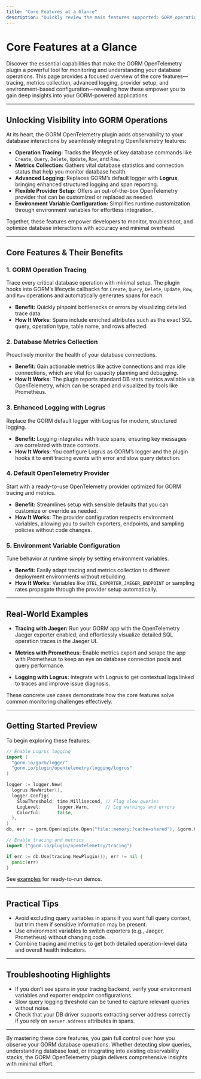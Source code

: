 ```yaml
---
title: "Core Features at a Glance"
description: "Quickly review the main features supported: GORM operation tracing, database metrics collection, advanced logging using Logrus, flexible provider setup, and seamless environment variable configuration. Grasp how these features address common database monitoring needs."
---
```


# Core Features at a Glance

Discover the essential capabilities that make the GORM OpenTelemetry plugin a powerful tool for monitoring and understanding your database operations. This page provides a focused overview of the core features—tracing, metrics collection, advanced logging, provider setup, and environment-based configuration—revealing how these empower you to gain deep insights into your GORM-powered applications.

---

## Unlocking Visibility into GORM Operations

At its heart, the GORM OpenTelemetry plugin adds observability to your database interactions by seamlessly integrating OpenTelemetry features:

- **Operation Tracing:** Tracks the lifecycle of key database commands like `Create`, `Query`, `Delete`, `Update`, `Row`, and `Raw`.
- **Metrics Collection:** Gathers vital database statistics and connection status that help you monitor database health.
- **Advanced Logging:** Replaces GORM’s default logger with **Logrus**, bringing enhanced structured logging and span reporting.
- **Flexible Provider Setup:** Offers an out-of-the-box OpenTelemetry provider that can be customized or replaced as needed.
- **Environment Variable Configuration:** Simplifies runtime customization through environment variables for effortless integration.

Together, these features empower developers to monitor, troubleshoot, and optimize database interactions with accuracy and minimal overhead.

---

## Core Features & Their Benefits

### 1. GORM Operation Tracing
Trace every critical database operation with minimal setup. The plugin hooks into GORM’s lifecycle callbacks for `Create`, `Query`, `Delete`, `Update`, `Row`, and `Raw` operations and automatically generates spans for each.

- **Benefit:** Quickly pinpoint bottlenecks or errors by visualizing detailed trace data.
- **How It Works:** Spans include enriched attributes such as the exact SQL query, operation type, table name, and rows affected.

### 2. Database Metrics Collection
Proactively monitor the health of your database connections.

- **Benefit:** Gain actionable metrics like active connections and max idle connections, which are vital for capacity planning and debugging.
- **How It Works:** The plugin reports standard DB stats metrics available via OpenTelemetry, which can be scraped and visualized by tools like Prometheus.

### 3. Enhanced Logging with Logrus
Replace the GORM default logger with Logrus for modern, structured logging.

- **Benefit:** Logging integrates with trace spans, ensuring key messages are correlated with trace contexts.
- **How It Works:** You configure Logrus as GORM’s logger and the plugin hooks it to emit tracing events with error and slow query detection.

### 4. Default OpenTelemetry Provider
Start with a ready-to-use OpenTelemetry provider optimized for GORM tracing and metrics.

- **Benefit:** Streamlines setup with sensible defaults that you can customize or override as needed.
- **How It Works:** The provider configuration respects environment variables, allowing you to switch exporters, endpoints, and sampling policies without code changes.

### 5. Environment Variable Configuration
Tune behavior at runtime simply by setting environment variables.

- **Benefit:** Easily adapt tracing and metrics collection to different deployment environments without rebuilding.
- **How It Works:** Variables like `OTEL_EXPORTER_JAEGER_ENDPOINT` or sampling rates propagate through the provider setup automatically.

---

## Real-World Examples

- **Tracing with Jaeger:** Run your GORM app with the OpenTelemetry Jaeger exporter enabled, and effortlessly visualize detailed SQL operation traces in the Jaeger UI.

- **Metrics with Prometheus:** Enable metrics export and scrape the app with Prometheus to keep an eye on database connection pools and query performance.

- **Logging with Logrus:** Integrate with Logrus to get contextual logs linked to traces and improve issue diagnosis.

These concrete use cases demonstrate how the core features solve common monitoring challenges effectively.

---

## Getting Started Preview

To begin exploring these features:

```go
// Enable Logrus logging
import (
  "gorm.io/gorm/logger"
  "gorm.io/plugin/opentelemetry/logging/logrus"
)

logger := logger.New(
  logrus.NewWriter(),
  logger.Config{
    SlowThreshold: time.Millisecond, // Flag slow queries
    LogLevel:      logger.Warn,      // Log warnings and errors
    Colorful:      false,
  },
)
db, err := gorm.Open(sqlite.Open("file::memory:?cache=shared"), &gorm.Config{Logger: logger})
```

```go
// Enable tracing and metrics
import ("gorm.io/plugin/opentelemetry/tracing")

if err := db.Use(tracing.NewPlugin()); err != nil {
  panic(err)
}
```

See [examples](https://github.com/go-gorm/opentelemetry/tree/main/examples) for ready-to-run demos.

---

## Practical Tips

- Avoid excluding query variables in spans if you want full query context, but trim them if sensitive information may be present.
- Use environment variables to switch exporters (e.g., Jaeger, Prometheus) without changing code.
- Combine tracing and metrics to get both detailed operation-level data and overall health indicators.

---

## Troubleshooting Highlights

- If you don’t see spans in your tracing backend, verify your environment variables and exporter endpoint configurations.
- Slow query logging threshold can be tuned to capture relevant queries without noise.
- Check that your DB driver supports extracting server address correctly if you rely on `server.address` attributes in spans.


---

By mastering these core features, you gain full control over how you observe your GORM database operations. Whether detecting slow queries, understanding database load, or integrating into existing observability stacks, the GORM OpenTelemetry plugin delivers comprehensive insights with minimal effort.

---